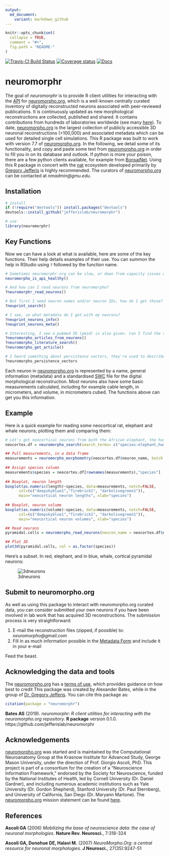 ```yaml
---
output:
  md_document:
    variant: markdown_github
---
```

<!-- README.md is generated from README.Rmd. Please edit that file -->

```r
knitr::opts_chunk$set(
  collapse = TRUE,
  comment = "#>",
  fig.path = "README-"
)
```
[![Travis-CI Build Status](https://api.travis-ci.org/jefferislab/neuromorphr.svg?branch=master)](https://travis-ci.org/jefferislab/neuromorphr)
[![Coverage status](https://codecov.io/gh/jefferislab/neuromorphr/branch/master/graph/badge.svg)](https://codecov.io/github/jefferislab/neuromorphr?branch=master)
[![Docs](https://img.shields.io/badge/docs-100%25-brightgreen.svg)](http://jefferislab.github.io/neuromorphr/reference/)

# neuromorphr

The goal of *neuromorphr* is to provide R client utilities for interacting with the [API](http://neuromorpho.org/api.jsp) for [neuromorpho.org](http://neuromorpho.org), which is a well-known centrally curated inventory of digitally reconstructed neurons associated with peer-reviewed publications. It is continuously updated as new morphological reconstructions are collected, published and shared. It contains contributions from hundreds of laboratories worldwide (see many [here](http://neuromorpho.org/acknowl.jsp)). To date, [neuromorpho.org](http://neuromorpho.org) is the largest collection of publicly accessible 3D neuronal reconstructions (>100,000) and associated metadata which can be used for detailed single cell simulations. This R package was built to work with version 7.7 of [neuromorpho.org](http://neuromorpho.org). In the following, we detail some of its functionality, and copy and paste some text from [neuromorpho.org](http://neuromorpho.org) in order to fill you in on its database and outlook. If python is more your poison, there are a few python clients available, for example from [BonsaiNet](https://github.com/BonsaiNet/Neuromorpho.org). Using this R package in concert with the [nat](https://github.com/jefferis/nat) ecosystem developed primarily by [Gregory Jefferis](https://en.wikipedia.org/wiki/Gregory_Jefferis) is highly recommended. The curators of [neuromorpho.org](http://neuromorpho.org) can be contacted at *nmadmin@gmu.edu*.

## Installation

```r
# install
if (!require("devtools")) install.packages("devtools")
devtools::install_github("jefferislab/neuromorphr")

# use 
library(neuromorphr)
```

## Key Functions

Now we can have a look at what is available, here are some of the key functions. Their help details examples of their use. You can summon the help in RStudio using `?` followed by the function name.

```r
# Sometimes neuromorphr.org can be slow, or down from capacity issues or have a faulty API. Can I check this?
neuromorpho_is_api_healthy()

# And how can I read neurons from neuromorpho?
?neuromorphr_read_neurons()

# But first I need neuron names and/or neuron IDs, how do I get those?
?neuprint_search()

# I see, so what metadata do I get with my neurons?
?neuprint_neurons_info()
?neuprint_neurons_meta()

# Interesting, I see a pubmed ID (pmid) is also given. Can I find the scientific artices that describe these neurons?
?neuromorpho_articles_from_neurons()
?neuromorpho_literature_search()
?neuromorpho_get_article()

# I heard something about persistence vectors, they're used to describe describe meaningful morphological features? Can I get those?
?neuromorpho_persistence_vectors
```

Each neuron in [neuromorpho.org](http://neuromorpho.org) is represented by a name, general information (metadata) and a standardised [SWC](http://www.neuronland.org/NLMorphologyConverter/MorphologyFormats/SWC/Spec.html) file for the digital morphological reconstruction. Most neurons also have some basic measurements calculated, including for example cable length, in micrometers, and volume, in micrometers cubed. The functions above can get you this information.

## Example

Here is a quick example for reading some neocortical rat, elephant and whale neurons; plotting them and comparing them:

```r
# Let's get neocortical neurons from both the African elephant, the humpback whale and the rat
neocortex.df = neuromorpho_search(search_terms= c("species:elephant,humpback whale,rat", "brain_region:neocortex"))

## Pull measurements, in a data frame
measurements = neuromorpho_morphometry(neocortex.df$neuron_name, batch.size = 2, data_frame = TRUE)
 
## Assign species column
measurements$species = neocortex.df[rownames(measurements),"species"]
 
## Boxplot, neuron length
boxplot(as.numeric(length)~species, data=measurements, notch=FALSE, 
      col=(c("deepskyblue1","firebrick1", "darkolivegreen1")),
      main="neocortical neuron lengths", xlab="species")
 
## Boxplot, neuron volume
boxplot(as.numeric(volume)~species, data=measurements, notch=FALSE, 
      col=(c("deepskyblue1","firebrick1", "darkolivegreen1")),
      main="neocortical neuron volumes", xlab="species")

## Read neurons
pyramidal.cells = neuromorpho_read_neurons(neuron_name = neocortex.df$neuron_name, batch.size = 2, nat = TRUE, progress = TRUE)

## Plot 3D
plot3d(pyramidal.cells, col = as.factor(species))

```

Here's a subset. In red, elephant, and in blue, whale, cortical pyramidal neurons:

![3dneurons](https://raw.githubusercontent.com/jefferislab/neuromorphr/master/inst/images/3dneurons.png)

## Submit to neuromorpho.org

As well as using this package to interact with neuromorpho.org curated data, you can consider submitted your own neurons if you have been involved in lab work that has acquired 3D reconstructions. The submission process is very straightforward:

1. E-mail the reconstruction files (zipped, if possible) to: *neuromorpho@gmail.com*
2. Fill in as much information possible in the [Metadata Form](http://neuromorpho.org/about.jsp) and include it in your e-mail

Feed the beast.

## Acknowledging the data and tools

The [neuromorpho.org](http://neuromorpho.org) has a [terms of use](http://neuromorpho.org/useterm.jsp), which proviides guidance on how best to credit
This package was created by Alexander Bates, while in the group of [Dr. Gregory Jefferis](https://en.wikipedia.org/wiki/Gregory_Jefferis). You can cite this package as:

```r
citation(package = "neuromorphr")
```

**Bates AS** (2019). *neuromorphr: R client utilities for interacting with the neuromorpho.org repository.* **R package** version 0.1.0. https://github.com/jefferislab/neuromorphr

## Acknowledgements

[neuromorpho.org](http://neuromorpho.org) was started and is maintained by the Computational Neuroanatomy Group at the Krasnow Institute for Advanced Study, George Mason University, under the direction of Prof. Giorgio Ascoli, PhD. This project is part of a consortium for the creation of a "Neuroscience Information Framework," endorsed by the Society for Neuroscience, funded by the National Institutes of Health, led by Cornell University (Dr. Daniel Gardner), and including numerous academic institutions such as Yale University (Dr. Gordon Shepherd), Stanford University (Dr. Paul Sternberg), and University of California, San Diego (Dr. Maryann Martone). The [neuromorpho.org](http://neuromorpho.org) mission statement can be found [here](http://neuromorpho.org/about.jsp). 

## References

**Ascoli GA** (2006) *Mobilizing the base of neuroscience data: the case of neuronal morphologies*. **Nature Rev. Neurosci.**, 7:318-324

**Ascoli GA, Donohue DE, Halavi M.** (2007) *NeuroMorpho.Org: a central resource for neuronal morphologies.* **J Neurosci.**, 27(35):9247-51

